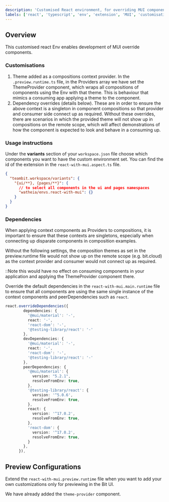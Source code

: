 ```yaml
---
description: 'Customised React environment, for overriding MUI components'
labels: ['react', 'typescript', 'env', 'extension', 'MUI', 'customisation']
---
```


## Overview

This customised react Env enables development of MUI override components.

### Customisations

1. Theme added as a compositions context provider. In the `.preview.runtime.ts` file, in the Providers array we have set the ThemeProvider component, which wraps all compositions
   of components using the Env with that theme. This is behaviour that mimics a consuming app applying a theme to the component.
1. Dependency overrides (details below). These are in order to ensure the above context is a singleton in component compositions so that provider and consumer side connect up as required.
   Without these overrides, there are scenarios in which the provided theme will not show up in compositions on the remote scope, which will affect demonstrations of how the component
   is expected to look and behave in a consuming up.

### Usage instructions

Under the **variants** section of your `workspace.json` file choose which components you want to have the custom environment set. You can find the id of the extension in the `react-with-mui.aspect.ts` file.

```json
{
  "teambit.workspace/variants": {
    "{ui/**}, {pages/**}": {
      // to select all components in the ui and pages namespaces
      "watheia/envs.react-with-mui": {}
    }
  }
}
```

### Dependencies

When applying context components as Providers to compositions, it is important to ensure that these contexts are singletons, especially when connecting up disparate components in composition examples.

Without the following settings, the composition themes as set in the preview.runtime file would not show up on the remote scope (e.g. bit.cloud) as the context provider and consumer would not
connect up as required.

::Note this would have no effect on consuming components in your application and applying the ThemeProvider component there.

Override the default dependencies in the `react-with-mui.main.runtime` file to ensure that all components are using the same single instance of the context components and peerDependencies such as `react`.

```ts
react.overrideDependencies({
        dependencies: {
          '@mui/material': '-',
          react: '-',
          'react-dom': '-',
          '@testing-library/react': '-'
        },
        devDependencies: {
          '@mui/material': '-',
          react: '-',
          'react-dom': '-',
          '@testing-library/react': '-'
        },
        peerDependencies: {
          '@mui/material': {
            version: "5.2.1",
            resolveFromEnv: true,
          },
          '@testing-library/react': {
            version: '^5.0.6',
            resolveFromEnv: true,
          },
          react: {
            version: '^17.0.2',
            resolveFromEnv: true,
          },
          'react-dom': {
            version: '^17.0.2',
            resolveFromEnv: true,
          }
        },
      }),
```

## Preview Configurations

Extend the `react-with-mui.preview.runtime` file when you want to add your own customizations only for previewing in the Bit UI.

We have already added the `theme-provider` component.
